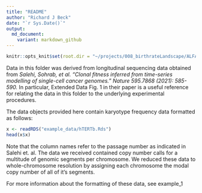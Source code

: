 ```yaml
---
title: "README"
author: "Richard J Beck"
date: "`r Sys.Date()`"
output:
  md_document:
    variant: markdown_github
---
```


```r
knitr::opts_knit$set(root.dir = "~/projects/008_birthrateLandscape/ALFA-K/")
```

Data in this folder was derived from longitudinal sequencing data obtained from *Salehi, Sohrab, et al. "Clonal fitness inferred from time-series modelling of single-cell cancer genomes." Nature 595.7868 (2021): 585-590.* In particular, Extended Data Fig. 1 in their paper is a useful reference for relating the data in this folder to the underlying experimental procedures.

The data objects provided here contain karyotype frequency data formatted as follows:


```r

x <- readRDS("example_data/hTERTb.Rds")
head(x$x)

```
Note that the column names refer to the passage number as indicated in Salehi et. al. The data we received contained copy number calls for a multitude of genomic segments per chromosome. We reduced these data to whole-chromosome resolution by assigning each chromosome the modal copy number of all of it's segments. 

For more information about the formatting of these data, see example_1
 
